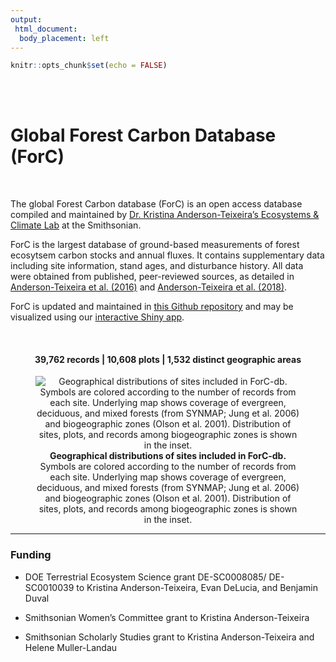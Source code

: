 ```yaml
---
output:
 html_document:
  body_placement: left 
---
```


```r
knitr::opts_chunk$set(echo = FALSE)
```

<br><br>

# Global Forest Carbon Database (ForC)
<br>

The global Forest Carbon database (ForC) is an open access database compiled and maintained by [Dr. Kristina Anderson-Teixeira's Ecosystems & Climate Lab](https://sites.google.com/site/forestecoclimlab/home) at the Smithsonian. 

ForC is the largest database of ground-based measurements of forest ecosytsem carbon stocks and annual fluxes. It contains supplementary data including site information, stand ages, and disturbance history. All data were obtained from published, peer-reviewed sources, as detailed in [Anderson-Teixeira et al. (2016)](http://onlinelibrary.wiley.com/doi/10.1111/gcb.13226/abstract) and [Anderson-Teixeira et al. (2018)](https://esajournals.onlinelibrary.wiley.com/doi/10.1002/ecy.2229).

ForC is updated and maintained in [this Github repository](https://github.com/forc-db/ForC) and may be visualized using our [interactive Shiny app](https://forc.shinyapps.io/global_data_visualization/). 

<br>

<center>
#### 39,762 records  |  10,608 plots  |  1,532  distinct geographic areas

![**Geographical distributions of sites included in ForC-db.** Symbols are colored according to the number of records from each site. Underlying map shows coverage of evergreen, deciduous, and mixed forests (from SYNMAP; Jung et al. 2006) and biogeographic zones (Olson et al. 2001). Distribution of sites, plots, and records among biogeographic zones is shown in the inset.](https://github.com/forc-db/ForC/blob/master/figures/World_Map_with_Biogeographic_regions_and_sites.png?raw=true)


</center>


***

### Funding 
* DOE Terrestrial Ecosystem Science grant DE-SC0008085/ DE-SC0010039 to Kristina Anderson-Teixeira, Evan DeLucia, and Benjamin Duval

* Smithsonian Women's Committee grant to Kristina Anderson-Teixeira

* Smithsonian Scholarly Studies grant to Kristina Anderson-Teixeira and Helene Muller-Landau